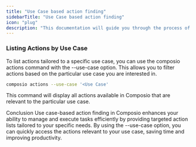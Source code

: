 ```yaml
---
title: "Use Case based action finding"
sidebarTitle: "Use Case based action finding"
icon: "plug"
description: "This documentation will guide you through the process of use case-based action finding in Composio."
---
```



### Listing Actions by Use Case
To list actions tailored to a specific use case, you can use the composio actions command with the --use-case option. This allows you to filter actions based on the particular use case you are interested in.
<CodeGroup>
```bash
composio actions --use-case '<Use Case'
```
</CodeGroup>


This command will display all actions available in Composio that are relevant to the particular use case.

Conclusion
Use case-based action finding in Composio enhances your ability to manage and execute tasks efficiently by providing targeted action lists tailored to your specific needs. By using the --use-case option, you can quickly access the actions relevant to your use case, saving time and improving productivity.